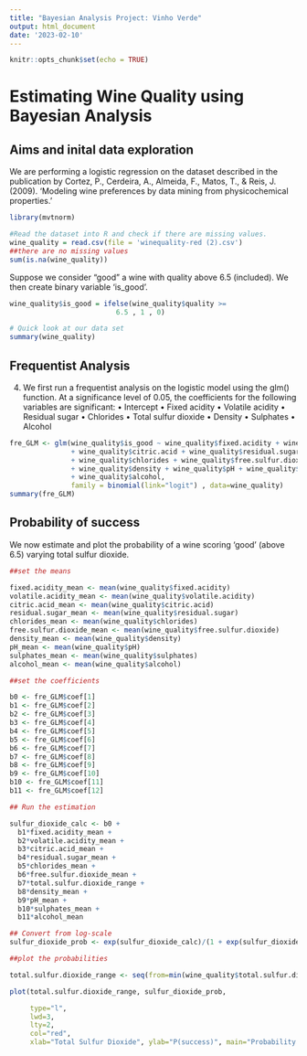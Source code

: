 ```yaml
---
title: "Bayesian Analysis Project: Vinho Verde"
output: html_document
date: '2023-02-10'
---
```


```r
knitr::opts_chunk$set(echo = TRUE)

```

# Estimating Wine Quality using Bayesian Analysis

## Aims and inital data exploration

We are performing a logistic regression on the dataset described in the publication by Cortez, P., Cerdeira, A., Almeida, F., Matos, T., & Reis, J. (2009). 'Modeling wine preferences by data mining from physicochemical properties.'


```r
library(mvtnorm)
```


```r
#Read the dataset into R and check if there are missing values.
wine_quality = read.csv(file = 'winequality-red (2).csv')
##there are no missing values
sum(is.na(wine_quality))
```

Suppose we consider "good" a wine with quality above 6.5 (included). We then create binary variable 'is_good'.

```r
wine_quality$is_good = ifelse(wine_quality$quality >=
                          6.5 , 1 , 0)

# Quick look at our data set
summary(wine_quality)
```

## Frequentist Analysis

4. We first run a frequentist analysis on the logistic model using the glm() function. At a significance level of 0.05, the coefficients for the following variables are significant:
•	Intercept
•	Fixed acidity
•	Volatile acidity
•	Residual sugar
•	Chlorides
•	Total sulfur dioxide
•	Density
•	Sulphates
•	Alcohol

```r
fre_GLM <- glm(wine_quality$is_good ~ wine_quality$fixed.acidity + wine_quality$volatile.acidity
               + wine_quality$citric.acid + wine_quality$residual.sugar
               + wine_quality$chlorides + wine_quality$free.sulfur.dioxide + wine_quality$total.sulfur.dioxide
               + wine_quality$density + wine_quality$pH + wine_quality$sulphates
               + wine_quality$alcohol,
               family = binomial(link="logit") , data=wine_quality)
summary(fre_GLM)
```

## Probability of success

We now estimate and plot the probability of a wine scoring 'good' (above 6.5) varying total sulfur dioxide.

```r

##set the means

fixed.acidity_mean <- mean(wine_quality$fixed.acidity) 
volatile.acidity_mean <- mean(wine_quality$volatile.acidity)
citric.acid_mean <- mean(wine_quality$citric.acid) 
residual.sugar_mean <- mean(wine_quality$residual.sugar)
chlorides_mean <- mean(wine_quality$chlorides) 
free.sulfur.dioxide_mean <- mean(wine_quality$free.sulfur.dioxide)
density_mean <- mean(wine_quality$density) 
pH_mean <- mean(wine_quality$pH)
sulphates_mean <- mean(wine_quality$sulphates) 
alcohol_mean <- mean(wine_quality$alcohol)

##set the coefficients

b0 <- fre_GLM$coef[1]
b1 <- fre_GLM$coef[2]
b2 <- fre_GLM$coef[3]
b3 <- fre_GLM$coef[4]
b4 <- fre_GLM$coef[5]
b5 <- fre_GLM$coef[6]
b6 <- fre_GLM$coef[7]
b7 <- fre_GLM$coef[8]
b8 <- fre_GLM$coef[9]
b9 <- fre_GLM$coef[10]
b10 <- fre_GLM$coef[11]
b11 <- fre_GLM$coef[12]

## Run the estimation

sulfur_dioxide_calc <- b0 + 
  b1*fixed.acidity_mean + 
  b2*volatile.acidity_mean + 
  b3*citric.acid_mean +
  b4*residual.sugar_mean +
  b5*chlorides_mean +
  b6*free.sulfur.dioxide_mean +
  b7*total.sulfur.dioxide_range +
  b8*density_mean +
  b9*pH_mean +
  b10*sulphates_mean +
  b11*alcohol_mean

## Convert from log-scale
sulfur_dioxide_prob <- exp(sulfur_dioxide_calc)/(1 + exp(sulfur_dioxide_calc))

##plot the probabilities

total.sulfur.dioxide_range <- seq(from=min(wine_quality$total.sulfur.dioxide), to=max(wine_quality$total.sulfur.dioxide), by=1)

plot(total.sulfur.dioxide_range, sulfur_dioxide_prob, 

     type="l", 
     lwd=3, 
     lty=2, 
     col="red", 
     xlab="Total Sulfur Dioxide", ylab="P(success)", main="Probability of success")
```


